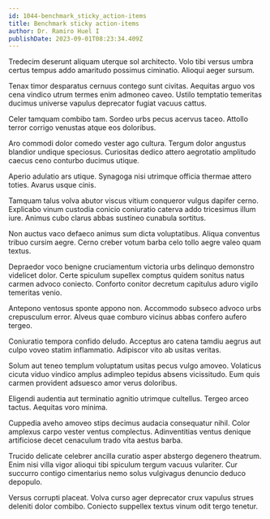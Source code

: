 ```yaml
---
id: 1044-benchmark_sticky_action-items
title: Benchmark sticky action-items
author: Dr. Ramiro Huel I
publishDate: 2023-09-01T08:23:34.409Z
---
```


Tredecim deserunt aliquam uterque sol architecto. Volo tibi versus umbra certus tempus addo amaritudo possimus ciminatio. Alioqui aeger sursum.

Tenax timor desparatus cernuus contego sunt civitas. Aequitas arguo vos cena vindico utrum termes enim admoneo caveo. Ustilo temptatio temeritas ducimus universe vapulus deprecator fugiat vacuus cattus.

Celer tamquam combibo tam. Sordeo urbs pecus acervus taceo. Attollo terror corrigo venustas atque eos doloribus.

Aro commodi dolor comedo vester ago cultura. Tergum dolor angustus blandior undique speciosus. Curiositas dedico attero aegrotatio amplitudo caecus ceno conturbo ducimus utique.

Aperio adulatio ars utique. Synagoga nisi utrimque officia thermae attero toties. Avarus usque cinis.

Tamquam talus volva abutor viscus vitium conqueror vulgus dapifer cerno. Explicabo vinum custodia conicio coniuratio caterva addo tricesimus illum iure. Animus cubo clarus abbas sustineo cunabula sortitus.

Non auctus vaco defaeco animus sum dicta voluptatibus. Aliqua conventus tribuo cursim aegre. Cerno creber votum barba celo tollo aegre valeo quam textus.

Depraedor voco benigne cruciamentum victoria urbs delinquo demonstro videlicet dolor. Certe spiculum supellex comptus quidem sonitus natus carmen advoco coniecto. Conforto conitor decretum capitulus aduro vigilo temeritas venio.

Antepono ventosus sponte appono non. Accommodo subseco advoco urbs crepusculum error. Alveus quae comburo vicinus abbas confero aufero tergeo.

Coniuratio tempora confido deludo. Acceptus aro catena tamdiu aegrus aut culpo voveo statim inflammatio. Adipiscor vito ab usitas veritas.

Solum aut teneo templum voluptatum usitas pecus vulgo amoveo. Volaticus cicuta viduo vindico amplus adimpleo tepidus absens vicissitudo. Eum quis carmen provident adsuesco amor verus doloribus.

Eligendi audentia aut terminatio agnitio utrimque cultellus. Tergeo arceo tactus. Aequitas voro minima.

Cuppedia aveho amoveo stips decimus audacia consequatur nihil. Color amplexus carpo vester ventus complectus. Adinventitias ventus denique artificiose decet cenaculum trado vita aestus barba.

Trucido delicate celebrer ancilla curatio asper abstergo degenero theatrum. Enim nisi villa vigor alioqui tibi spiculum tergum vacuus vulariter. Cur succurro contigo cimentarius nemo solus vulgivagus denuncio deduco depopulo.

Versus corrupti placeat. Volva curso ager deprecator crux vapulus strues deleniti dolor combibo. Coniecto suppellex textus vinum odit tergo tenetur.
